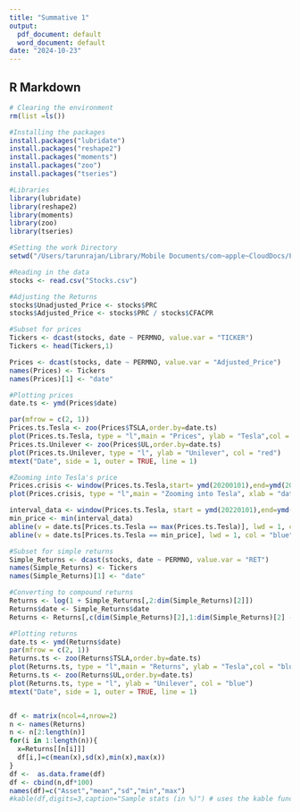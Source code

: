 ```yaml
---
title: "Summative 1"
output:
  pdf_document: default
  word_document: default
date: "2024-10-23"
---
```

## R Markdown

```r

# Clearing the environment
rm(list =ls())

#Installing the packages 
install.packages("lubridate")
install.packages("reshape2") 
install.packages("moments")
install.packages("zoo")
install.packages("tseries")

#Libraries
library(lubridate)
library(reshape2)
library(moments)
library(zoo)
library(tseries)

#Setting the work Directory 
setwd("/Users/tarunrajan/Library/Mobile Documents/com~apple~CloudDocs/FM321/Summative 1")  

#Reading in the data 
stocks <- read.csv("Stocks.csv")

#Adjusting the Returns
stocks$Unadjusted_Price <- stocks$PRC
stocks$Adjusted_Price <- stocks$PRC / stocks$CFACPR 

#Subset for prices 
Tickers <- dcast(stocks, date ~ PERMNO, value.var = "TICKER")
Tickers <- head(Tickers,1)

Prices <- dcast(stocks, date ~ PERMNO, value.var = "Adjusted_Price")
names(Prices) <- Tickers
names(Prices)[1] <- "date"

#Plotting prices
date.ts <- ymd(Prices$date)

par(mfrow = c(2, 1))
Prices.ts.Tesla <- zoo(Prices$TSLA,order.by=date.ts)
plot(Prices.ts.Tesla, type = "l",main = "Prices", ylab = "Tesla",col = "red")
Prices.ts.Unilever <- zoo(Prices$UL,order.by=date.ts)
plot(Prices.ts.Unilever, type = "l", ylab = "Unilever", col = "red")
mtext("Date", side = 1, outer = TRUE, line = 1)

#Zooming into Tesla's price
Prices.crisis <- window(Prices.ts.Tesla,start= ymd(20200101),end=ymd(20231231))
plot(Prices.crisis, type = "l",main = "Zooming into Tesla", xlab = "date", ylab = "Price", col = "red")

interval_data <- window(Prices.ts.Tesla, start = ymd(20220101),end=ymd(20231231))
min_price <- min(interval_data)
abline(v = date.ts[Prices.ts.Tesla == max(Prices.ts.Tesla)], lwd = 1, col = "purple")
abline(v = date.ts[Prices.ts.Tesla == min_price], lwd = 1, col = "blue")

#Subset for simple returns
Simple_Returns <- dcast(stocks, date ~ PERMNO, value.var = "RET")
names(Simple_Returns) <- Tickers
names(Simple_Returns)[1] <- "date"

#Converting to compound returns 
Returns <- log(1 + Simple_Returns[,2:dim(Simple_Returns)[2]])
Returns$date <- Simple_Returns$date
Returns <- Returns[,c(dim(Simple_Returns)[2],1:dim(Simple_Returns)[2] - 1)]

#Plotting returns
date.ts <- ymd(Returns$date)
par(mfrow = c(2, 1))
Returns.ts <- zoo(Returns$TSLA,order.by=date.ts)
plot(Returns.ts, type = "l",main = "Returns", ylab = "Tesla",col = "blue")
Returns.ts <- zoo(Returns$UL,order.by=date.ts)
plot(Returns.ts, type = "l", ylab = "Unilever", col = "blue")
mtext("Date", side = 1, outer = TRUE, line = 1)


df <- matrix(ncol=4,nrow=2) 
n <- names(Returns)
n <- n[2:length(n)]
for(i in 1:length(n)){
  x=Returns[[n[i]]]
  df[i,]=c(mean(x),sd(x),min(x),max(x)) 
}
df <-  as.data.frame(df)  
df <- cbind(n,df*100)    
names(df)=c("Asset","mean","sd","min","max")
#kable(df,digits=3,caption="Sample stats (in %)") # uses the kable function to create a nicely formatted table from df, rounding values to 3 digits and adding the caption "Sample stats (in %)".





```




